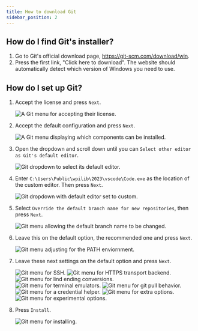 ```yaml
---
title: How to download Git
sidebar_position: 2
---
```


## How do I find Git's installer?
1. Go to Git's official download page, https://git-scm.com/download/win.
2. Press the first link, "Click here to download". The website should automatically detect which version of Windows you need to use.

## How do I set up Git?
1. Accept the license and press `Next`.

    ![A Git menu for accepting their license.](./images/license.png)

2. Accept the default configuration and press `Next`.

    ![A Git menu displaying which components can be installed.](./images/components.png)

3. Open the dropdown and scroll down until you can `Select other editor as Git's default editor`.

    ![Git dropdown to select its default editor.](./images/editorSelect.png)

4. Enter `C:\Users\Public\wpilib\2023\vscode\Code.exe` as the location of the custom editor. Then press `Next`.

    ![Git dropdown with default editor set to custom.](./images/editorSelected.png)

5. Select `Override the default branch name for new repositories`, then press `Next`.

    ![Git menu allowing the default branch name to be changed.](./images/overrideBranchName.png)

6. Leave this on the default option, the recommended one and press `Next`.

    ![Git menu adjusting for the PATH enviornment.](./images/adjustPath.png)

7. Leave these next settings on the default option and press `Next`.

    ![Git menu for SSH.](./images/sshExecutable.png)
    ![Git menu for HTTPS transport backend.](./images/chooseHTTPS.png)
    ![Git menu for lind ending conversions.](./images/lindEndingStyles.png)
    ![Git menu for terminal emulators.](./images/terminalEmulator.png)
    ![Git menu for `git pull` behavior.](./images/pullBehavior.png)
    ![Git menu for a credential helper.](./images/credentialManager.png)
    ![Git menu for extra options.](./images/extraOptions.png)
    ![Git menu for experimental options.](./images/experimentalOptions.png)

8. Press `Install`.

    ![Git menu for installing.](./images/experimentalOptions.png)